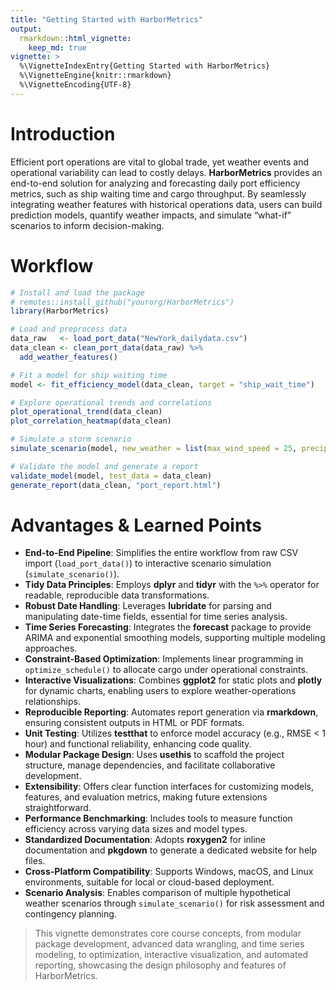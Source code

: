 ---
title: "Getting Started with HarborMetrics"
output:
  rmarkdown::html_vignette:
    keep_md: true
vignette: >
  %\VignetteIndexEntry{Getting Started with HarborMetrics}
  %\VignetteEngine{knitr::rmarkdown}
  %\VignetteEncoding{UTF-8}
---

# Introduction

Efficient port operations are vital to global trade, yet weather events and operational variability can lead to costly delays. **HarborMetrics** provides an end-to-end solution for analyzing and forecasting daily port efficiency metrics, such as ship waiting time and cargo throughput. By seamlessly integrating weather features with historical operations data, users can build prediction models, quantify weather impacts, and simulate "what-if" scenarios to inform decision-making.

# Workflow

```r
# Install and load the package
# remotes::install_github("yourorg/HarborMetrics")
library(HarborMetrics)

# Load and preprocess data
data_raw   <- load_port_data("NewYork_dailydata.csv")
data_clean <- clean_port_data(data_raw) %>%
  add_weather_features()

# Fit a model for ship waiting time
model <- fit_efficiency_model(data_clean, target = "ship_wait_time")

# Explore operational trends and correlations
plot_operational_trend(data_clean)
plot_correlation_heatmap(data_clean)

# Simulate a storm scenario
simulate_scenario(model, new_weather = list(max_wind_speed = 25, precipitation = 0.5))

# Validate the model and generate a report
validate_model(model, test_data = data_clean)
generate_report(data_clean, "port_report.html")
```

# Advantages & Learned Points

- **End-to-End Pipeline**: Simplifies the entire workflow from raw CSV import (`load_port_data()`) to interactive scenario simulation (`simulate_scenario()`).
- **Tidy Data Principles**: Employs **dplyr** and **tidyr** with the `%>%` operator for readable, reproducible data transformations.
- **Robust Date Handling**: Leverages **lubridate** for parsing and manipulating date-time fields, essential for time series analysis.
- **Time Series Forecasting**: Integrates the **forecast** package to provide ARIMA and exponential smoothing models, supporting multiple modeling approaches.
- **Constraint-Based Optimization**: Implements linear programming in `optimize_schedule()` to allocate cargo under operational constraints.
- **Interactive Visualizations**: Combines **ggplot2** for static plots and **plotly** for dynamic charts, enabling users to explore weather-operations relationships.
- **Reproducible Reporting**: Automates report generation via **rmarkdown**, ensuring consistent outputs in HTML or PDF formats.
- **Unit Testing**: Utilizes **testthat** to enforce model accuracy (e.g., RMSE < 1 hour) and functional reliability, enhancing code quality.
- **Modular Package Design**: Uses **usethis** to scaffold the project structure, manage dependencies, and facilitate collaborative development.
- **Extensibility**: Offers clear function interfaces for customizing models, features, and evaluation metrics, making future extensions straightforward.
- **Performance Benchmarking**: Includes tools to measure function efficiency across varying data sizes and model types.
- **Standardized Documentation**: Adopts **roxygen2** for inline documentation and **pkgdown** to generate a dedicated website for help files.
- **Cross-Platform Compatibility**: Supports Windows, macOS, and Linux environments, suitable for local or cloud-based deployment.
- **Scenario Analysis**: Enables comparison of multiple hypothetical weather scenarios through `simulate_scenario()` for risk assessment and contingency planning.

> This vignette demonstrates core course concepts, from modular package development, advanced data wrangling, and time series modeling, to optimization, interactive visualization, and automated reporting, showcasing the design philosophy and features of HarborMetrics.

